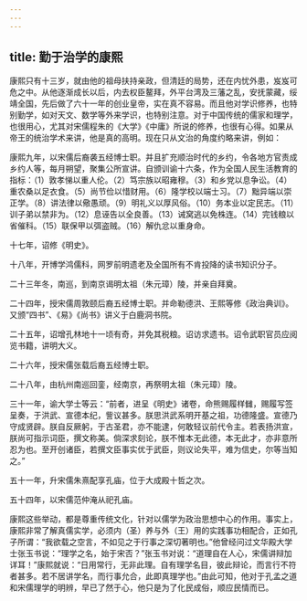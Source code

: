```yaml
---
---
---
```

title: 勤于治学的康熙
---




康熙只有十三岁，就由他的祖母扶持亲政，但清廷的局势，还在内忧外患，岌岌可危之中。从他逐渐成长以后，内去权臣鳌拜，外平台湾及三藩之乱，安抚蒙藏，绥靖全国，先后做了六十一年的创业皇帝，实在真不容易。而且他对学识修养，也特别勤学，如对天文、数学等外来学识，也特别注意。对于中国传统的儒家和理学，也很用心，尤其对宋儒程朱的《大学》《中庸》所说的修养，也很有心得。如果从帝王的统治学术来讲，他是真的高明。现在只从文治的角度约略来讲，例如：

康熙九年，以宋儒后裔袭五经博士职。并且扩充顺治时代的乡约，令各地方官责成乡约人等，每月朔望，聚集公所宣讲。自颁训谕十六条，作为全国人民生活教育的指标：（1）敦孝悌以重人伦。（2）笃宗族以昭雍穆。（3）和乡党以息争讼。（4）重农桑以足衣食。（5）尚节俭以惜财用。（6）隆学校以端士习。（7）黜异端以崇正学。（8）讲法律以儆愚顽。（9）明礼义以厚风俗。（10）务本业以定民志。（11）训子弟以禁非为。（12）息诬告以全良善。（13）诫窝逃以免株连。（14）完钱粮以省催科。（15）联保甲以弭盗贼。（16）解仇忿以重身命。

十七年，诏修《明史》。

十八年，开博学鸿儒科，网罗前明遗老及全国所有不肯投降的读书知识分子。

二十三年冬，南巡，到南京谒明太祖（朱元璋）陵，并亲自拜奠。

二十四年，授宋儒周敦颐后裔五经博士职。并命勒德洪、王熙等修《政治典训》。又颁“四书”、《易》《尚书》讲义于白鹿洞书院。

二十五年，诏增孔林地十一顷有奇，并免其税粮。诏访求遗书。诏令武职官员应阅览书籍，讲明大义。

二十六年，授宋儒张载后裔五经博士职。

二十八年，由杭州南巡回銮，经南京，再祭明太祖（朱元璋）陵。

三十一年，谕大学士等云：“前者，进呈《明史》诸卷，命熊赐履样雠，赐履写签呈奏，于洪武、宣德本纪，訾议甚多。朕思洪武系明开基之祖，功德隆盛。宣德乃守成贤辟。朕自反厥躬，于古圣君，亦不能逮，何敢轻议前代令主。若表扬洪宣，朕尚可指示词臣，撰文称美。倘深求刻论，朕不惟本无此德，本无此才，亦非意所忍为也。至开创诸臣，若撰文臣事实优于武臣，则议论失平，难为信史，尔等当知之。”

五十一年，升宋儒朱熹配享孔庙，位于大成殿十哲之次。

五十四年，以宋儒范仲淹从祀孔庙。

康熙这些举动，都是尊重传统文化，针对以儒学为政治思想中心的作用。事实上，康熙非常了解真儒实学，必须内（圣）养与外（王）用的实践事功相配合，正如孔子所谓：“我欲载之空言，不如见之于行事之深切著明也。”他曾经问过文华殿大学士张玉书说：“理学之名，始于宋否？”张玉书对说：“道理自在人心，宋儒讲辩加详耳！”康熙就说：“日用常行，无非此理。自有理学名目，彼此辩论，而言行不符者甚多。若不居讲学名，而行事允合，此即真理学也。”由此可知，他对于孔孟之道和宋儒理学的明辨，早已了然于心，他只是为了化民成俗，顺应民情而已。